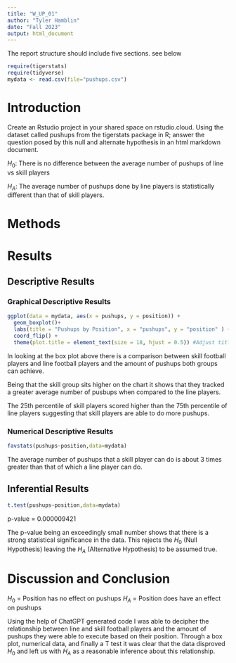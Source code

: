 ```yaml
---
title: "W_UP_01"
author: "Tyler Hamblin"
date: "Fall 2023"
output: html_document
---
```




The report structure should include five sections.  see below



```r
require(tigerstats)
require(tidyverse)
mydata <- read.csv(file="pushups.csv")
```

# Introduction

<!--In this section you explain what you are trying to show. Where did the data come from? What is the research or other question you are trying to answer?!-->

Create an Rstudio project in your shared space on rstudio.cloud.  Using the dataset called pushups from the tigerstats package in R; answer the question posed by this null and alternate hypothesis in an html markdown document.

$H_0$: There is no difference between the average number of pushups of line vs skill players

$H_A$: The average number of pushups done by line players is statistically different than that of skill players.

# Methods

<!--Decide on your methods: use "variable analysis" or other appropriate descriptors. Make sure to choose at least one graphical method and at least one numerical method.!-->

# Results

<!--Divide this section into two sub-sections: One for your descriptive results and one for your inferential results.!-->

## Descriptive Results

### Graphical Descriptive Results

<!--Graphical results here. Make sure to show your code. Provide appropriate labels for axes, giving units if possible, and provide a good title for the graph, too. Use the graphical results to describe the patterns if any that exist in the data as focused toward the research question!-->

```r
ggplot(data = mydata, aes(x = pushups, y = position)) +
  geom_boxplot()+
  labs(title = "Pushups by Position", x = "pushups", y = "position" ) +
  coord_flip() + 
  theme(plot.title = element_text(size = 18, hjust = 0.5)) #Adjust title size and position
```

In looking at the box plot above there is a comparison between skill football players and line football players and the amount of pushups both groups can achieve. 

Being that the skill group sits higher on the chart it shows that they tracked a greater average number of pusbups when compared to the line players. 

The 25th percentile of skill players scored higher than the 75th percentile of line players suggesting that skill players are able to do more pushups. 


### Numerical Descriptive Results

<!--Numerical results go here. Use the numerical results to describe the patterns if any that exist in the data as focused toward the research question!-->

```r
favstats(pushups~position,data=mydata)
```

The average number of pushups that a skill player can do is about 3 times greater than that of which a line player can do. 

## Inferential Results

<!--State hypothesis clearly. Make sure your discussion of the inferential test covers all the aspects that the test output produces, such as test statistic, p-value etc. Make a decision about the null hypothesis, explain the assumptions on which the selected test/procedure was based, and why the chosen procedure satisfys the assumptions and is appropriate to answer the research question!-->

```r
t.test(pushups~position,data=mydata)
```

p-value = 0.000009421

The p-value being an exceedingly small number shows that there is a strong statistical significance in the data. This rejects the $H_0$ (Null Hypothesis)  leaving the $H_A$ (Alternative Hypothesis) to be assumed true. 

# Discussion and Conclusion

<!--Discussion and conclusion here. If you found a relationship be sure to consider whether the relationship occurs because one of the variavbles causes the other, or whether they perhasps are related for some other reason. Watch the chapter 6 videos from the GeorgeTown videos collection.!-->

$H_0$ = Position has no effect on pushups
$H_A$ = Position does have an effect on pushups

Using the help of ChatGPT generated code I was able to decipher the relationship between line and skill football players and the amount of pushups they were able to execute based on their position. Through a box plot, numerical data, and finally a T test it was clear that the data disproved $H_0$ and left us with $H_A$ as a reasonable inference about this relationship.
